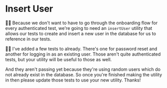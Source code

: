# Insert User

👨‍💼 Because we don't want to have to go through the onboarding flow for every
authenticated test, we're going to need an `insertUser` utility that allows our
tests to create and insert a new user in the database for us to reference in our
tests.

🧝‍♀️ I've added a few tests to <InlineFile file="tests/e2e/onboarding.test.ts" />
already. There's one for password reset and another for logging in as an
existing user. Those aren't quite authenticated tests, but your utility will be
useful to those as well.

And they aren't passing yet because they're using random users which do not
already exist in the database. So once you're finished making the utility
in <InlineFile file="tests/playwright-utils.ts" /> then please update those
tests to use your new utility. Thanks!

